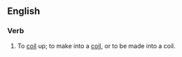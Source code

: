 ==English==

===Verb===
{{en-verb}}

# {{rare}} To [[coil]] up; to make into a [[coil]], or to be made into a coil.